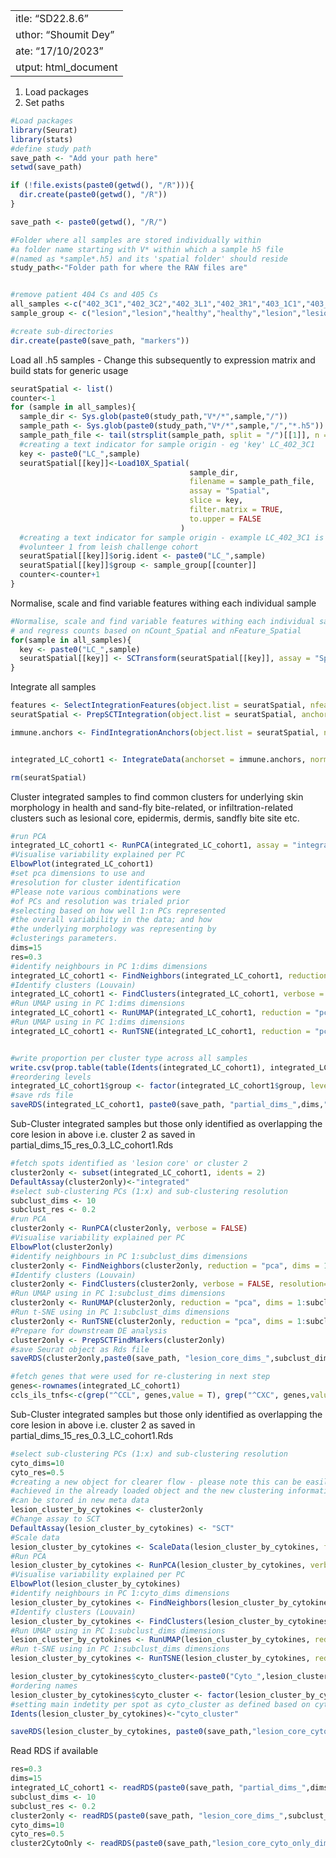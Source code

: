  ---
title: "SD22.8.6"
author: "Shoumit Dey"
date: "17/10/2023"
output: html_document
---
1. Load packages
2. Set paths
```{r message=FALSE}
#Load packages
library(Seurat)
library(stats)
#define study path
save_path <- "Add your path here"
setwd(save_path)

if (!file.exists(paste0(getwd(), "/R"))){
  dir.create(paste0(getwd(), "/R"))
}

save_path <- paste0(getwd(), "/R/")

#Folder where all samples are stored individually within
#a folder name starting with V* within which a sample h5 file
#(named as *sample*.h5) and its 'spatial folder' should reside 
study_path<-"Folder path for where the RAW files are"


#remove patient 404 Cs and 405 Cs
all_samples <-c("402_3C1","402_3C2","402_3L1","402_3R1","403_1C1","403_1C2","403_1L1","403_1L2","013_8C1", "013_8C2", "013_8L1", "013_8R1")
sample_group <- c("lesion","lesion","healthy","healthy","lesion","lesion","healthy","healthy","lesion","lesion","healthy","healthy")

#create sub-directories
dir.create(paste0(save_path, "markers"))

```
Load all .h5 samples
- Change this subsequently to expression matrix and build stats for generic usage
```{r loadSeurath5}

seuratSpatial <- list()
counter<-1
for (sample in all_samples){
  sample_dir <- Sys.glob(paste0(study_path,"V*/*",sample,"/"))
  sample_path <- Sys.glob(paste0(study_path,"V*/*",sample,"/","*.h5"))
  sample_path_file <- tail(strsplit(sample_path, split = "/")[[1]], n = 1)
  #creating a text indicator for sample origin - eg 'key' LC_402_3C1
  key <- paste0("LC_",sample)
  seuratSpatial[[key]]<-Load10X_Spatial(
                                        sample_dir,
                                        filename = sample_path_file,
                                        assay = "Spatial",
                                        slice = key,
                                        filter.matrix = TRUE,
                                        to.upper = FALSE
                                      )
  #creating a text indicator for sample origin - example LC_402_3C1 is 
  #volunteer 1 from leish challenge cohort
  seuratSpatial[[key]]$orig.ident <- paste0("LC_",sample)
  seuratSpatial[[key]]$group <- sample_group[[counter]]
  counter<-counter+1
}

```
Normalise, scale and find variable features withing each individual sample
```{r SCTRansform, warning=FALSE}

#Normalise, scale and find variable features withing each individual sample
# and regress counts based on nCount_Spatial and nFeature_Spatial
for(sample in all_samples){
  key <- paste0("LC_",sample)
  seuratSpatial[[key]] <- SCTransform(seuratSpatial[[key]], assay = "Spatial", verbose = FALSE, vars.to.regress = c("nCount_Spatial", "nFeature_Spatial"))
}

```
Integrate all samples
```{r integrate_workflow_for_spatial}

features <- SelectIntegrationFeatures(object.list = seuratSpatial, nfeatures = 3000)
seuratSpatial <- PrepSCTIntegration(object.list = seuratSpatial, anchor.features = features)

immune.anchors <- FindIntegrationAnchors(object.list = seuratSpatial, normalization.method = "SCT", anchor.features = features)


integrated_LC_cohort1 <- IntegrateData(anchorset = immune.anchors, normalization.method = "SCT")

rm(seuratSpatial)
```
Cluster integrated samples to find common clusters for underlying skin morphology in health and sand-fly bite-related, or infiltration-related clusters such as 
lesional core, epidermis, dermis, sandfly bite site etc.
```{r clustering}
#run PCA
integrated_LC_cohort1 <- RunPCA(integrated_LC_cohort1, assay = "integrated", verbose = FALSE)
#Visualise variability explained per PC
ElbowPlot(integrated_LC_cohort1)
#set pca dimensions to use and 
#resolution for cluster identification
#Please note various combinations were 
#of PCs and resolution was trialed prior
#selecting based on how well 1:n PCs represented
#the overall variability in the data; and how 
#the underlying morphology was representing by 
#clusterings parameters.
dims=15
res=0.3
#identify neighbours in PC 1:dims dimensions
integrated_LC_cohort1 <- FindNeighbors(integrated_LC_cohort1, reduction = "pca", dims = 1:dims)
#Identify clusters (Louvain)
integrated_LC_cohort1 <- FindClusters(integrated_LC_cohort1, verbose = FALSE, resolution = res)
#Run UMAP using in PC 1:dims dimensions
integrated_LC_cohort1 <- RunUMAP(integrated_LC_cohort1, reduction = "pca", dims = 1:dims)
#Run UMAP using in PC 1:dims dimensions
integrated_LC_cohort1 <- RunTSNE(integrated_LC_cohort1, reduction = "pca", dims = 1:dims)


#write proportion per cluster type across all samples
write.csv(prop.table(table(Idents(integrated_LC_cohort1), integrated_LC_cohort1$orig.ident), margin = 2), paste0(save_path, "/markers/", "_ident_proportions_sample.csv"), row.names =TRUE)
#reordering levels
integrated_LC_cohort1$group <- factor(integrated_LC_cohort1$group, levels = c("healthy","lesion"))
#save rds file
saveRDS(integrated_LC_cohort1, paste0(save_path, "partial_dims_",dims,"_res_",res,"LC_cohort1.Rds"))
```
Sub-Cluster integrated samples but those only identified as overlapping the core lesion in above i.e. cluster 2 as saved in partial_dims_15_res_0.3_LC_cohort1.Rds
```{r sub_clustering_the_core_lesion}
#fetch spots identified as 'lesion core' or cluster 2
cluster2only <- subset(integrated_LC_cohort1, idents = 2)
DefaultAssay(cluster2only)<-"integrated"
#select sub-clustering PCs (1:x) and sub-clustering resolution 
subclust_dims <- 10
subclust_res <- 0.2
#run PCA
cluster2only <- RunPCA(cluster2only, verbose = FALSE)
#Visualise variability explained per PC
ElbowPlot(cluster2only)
#identify neighbours in PC 1:subclust_dims dimensions
cluster2only <- FindNeighbors(cluster2only, reduction = "pca", dims = 1:subclust_dims)
#Identify clusters (Louvain)
cluster2only <- FindClusters(cluster2only, verbose = FALSE, resolution=subclust_res)
#Run UMAP using in PC 1:subclust_dims dimensions
cluster2only <- RunUMAP(cluster2only, reduction = "pca", dims = 1:subclust_dims)
#Run t-SNE using in PC 1:subclust_dims dimensions  
cluster2only <- RunTSNE(cluster2only, reduction = "pca", dims = 1:subclust_dims)
#Prepare for downstream DE analysis
cluster2only <- PrepSCTFindMarkers(cluster2only)
#save Seurat object as Rds file
saveRDS(cluster2only,paste0(save_path, "lesion_core_dims_",subclust_dims,"_res_",subclust_res,".Rds"))
```

```{r cyto_genes}
#fetch genes that were used for re-clustering in next step
genes<-rownames(integrated_LC_cohort1)
ccls_ils_tnfs<-c(grep("^CCL", genes,value = T), grep("^CXC", genes,value = T), grep("^TNF", genes,value = T), grep("^IL", genes,value = T), grep("^IFN", genes,value = T))
```
Sub-Cluster integrated samples but those only identified as overlapping the core lesion in above i.e. cluster 2 as saved in partial_dims_15_res_0.3_LC_cohort1.Rds
```{r re_clustering_by_cytokines_for_lesion_core}
#select sub-clustering PCs (1:x) and sub-clustering resolution 
cyto_dims=10
cyto_res=0.5
#creating a new object for clearer flow - please note this can be easily
#achieved in the already loaded object and the new clustering information
#can be stored in new meta data
lesion_cluster_by_cytokines <- cluster2only
#Change assay to SCT
DefaultAssay(lesion_cluster_by_cytokines) <- "SCT"
#Scale data
lesion_cluster_by_cytokines <- ScaleData(lesion_cluster_by_cytokines, features = ccls_ils_tnfs)
#Run PCA
lesion_cluster_by_cytokines <- RunPCA(lesion_cluster_by_cytokines, verbose = TRUE, features = ccls_ils_tnfs)
#Visualise variability explained per PC
ElbowPlot(lesion_cluster_by_cytokines)
#identify neighbours in PC 1:cyto_dims dimensions
lesion_cluster_by_cytokines <- FindNeighbors(lesion_cluster_by_cytokines, reduction = "pca", dims = 1:cyto_dims)
#Identify clusters (Louvain)
lesion_cluster_by_cytokines <- FindClusters(lesion_cluster_by_cytokines, verbose = TRUE, resolution = cyto_res)
#Run UMAP using in PC 1:subclust_dims dimensions
lesion_cluster_by_cytokines <- RunUMAP(lesion_cluster_by_cytokines, reduction = "pca", dims = 1:cyto_dims)
#Run t-SNE using in PC 1:subclust_dims dimensions
lesion_cluster_by_cytokines <- RunTSNE(lesion_cluster_by_cytokines, reduction = "pca", dims = 1:cyto_dims, check_duplicates=F)

lesion_cluster_by_cytokines$cyto_cluster<-paste0("Cyto_",lesion_cluster_by_cytokines$seurat_clusters)
#ordering names
lesion_cluster_by_cytokines$cyto_cluster <- factor(lesion_cluster_by_cytokines$cyto_cluster,levels=c("Cyto_0","Cyto_1","Cyto_2","Cyto_3","Cyto_4","Cyto_5"))
#setting main indetity per spot as cyto_cluster as defined based on cytokine-based clustering 
Idents(lesion_cluster_by_cytokines)<-"cyto_cluster"

saveRDS(lesion_cluster_by_cytokines, paste0(save_path,"lesion_core_cyto_only_dims_",cyto_dims,"_res_",cyto_res,".Rds"))
```
Read RDS if available
```{r read_RDS_if_available}
res=0.3
dims=15
integrated_LC_cohort1 <- readRDS(paste0(save_path, "partial_dims_",dims,"_res_",res,"_LC_cohort1.Rds"))
subclust_dims <- 10
subclust_res <- 0.2
cluster2only <- readRDS(paste0(save_path, "lesion_core_dims_",subclust_dims,"_res_",subclust_res,".Rds"))
cyto_dims=10
cyto_res=0.5
cluster2CytoOnly <- readRDS(paste0(save_path,"lesion_core_cyto_only_dims_",cyto_dims,"_res_",cyto_res,".Rds"))
```


